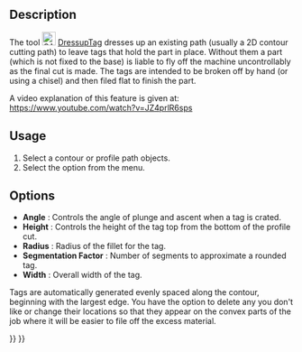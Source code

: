 <languages/>
<translate>

<!--T:10-->
{{Docnav
|[[CAM_DressupRampEntry|DressupRampEntry]]
|[[CAM_DressupZCorrect|DressupZCorrect]]
|[[CAM_Workbench|CAM]]
|IconL=CAM_DressupRampEntry.svg
|IconR=CAM_DressupZCorrect.svg
|IconC=Workbench_CAM.svg
}}

<!--T:1-->
{{GuiCommand
|Name=CAM DressupTag
|MenuLocation=CAM → Path Dressup → Tag
|Workbenches=[[CAM_Workbench|CAM]]
|SeeAlso=[[CAM_DressupRampEntry|CAM DressupRampEntry]], [[CAM_DressupDogbone|CAM DressupDogbone]], [[CAM_DressupDragKnife|CAM DressupDragKnife]]
}}

==Description== <!--T:2-->

<!--T:3-->
The tool [[Image:CAM_DressupTag.svg|24px]] [[CAM_DressupTag|DressupTag]] dresses up an existing path (usually a 2D contour cutting path) to leave tags that hold the part in place. Without them a part (which is not fixed to the base) is liable to fly off the machine uncontrollably as the final cut is made. The tags are intended to be broken off by hand (or using a chisel) and then filed flat to finish the part.  

<!--T:8-->
A video explanation of this feature is given at: https://www.youtube.com/watch?v=JZ4prlR6sps

==Usage== <!--T:4-->

<!--T:5-->
# Select a contour or profile path objects.
# Select the {{MenuCommand|CAM → Path Dressup → [[Image:CAM_DressupTag.svg|16px]] Tag}} option from the menu.

==Options== <!--T:6-->

<!--T:7-->
* '''Angle''' : Controls the angle of plunge and ascent when a tag is crated.
* '''Height''' : Controls the height of the tag top from the bottom of the profile cut.
* '''Radius''' : Radius of the fillet for the tag.
* '''Segmentation Factor''' : Number of segments to approximate a rounded tag.
* '''Width''' : Overall width of the tag.

<!--T:9-->
Tags are automatically generated evenly spaced along the contour, beginning with the largest edge. You have the option to delete any you don't like or change their locations so that they appear on the convex parts of the job where it will be easier to file off the excess material.  


<!--T:11-->
{{Docnav
|[[CAM_DressupRampEntry|DressupRampEntry]]
|[[CAM_DressupZCorrect|DressupZCorrect]]
|[[CAM_Workbench|CAM]]
|IconL=CAM_DressupRampEntry.svg
|IconR=CAM_DressupZCorrect.svg
|IconC=Workbench_CAM.svg
}}

</translate>
{{CAM_Tools_navi{{#translation:}}}}
{{Userdocnavi{{#translation:}}}}